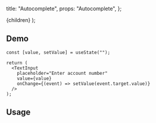 

  title: "Autocomplete",
  props: "Autocomplete",
};

  <MdxLayout metadata={metadata}>{children}</MdxLayout>
);

## Demo

<DemoAutocomplete />

```tsx
const [value, setValue] = useState("");

return (
  <TextInput
    placeholder="Enter account number"
    value={value}
    onChange={(event) => setValue(event.target.value)}
  />
);
```

## Usage

